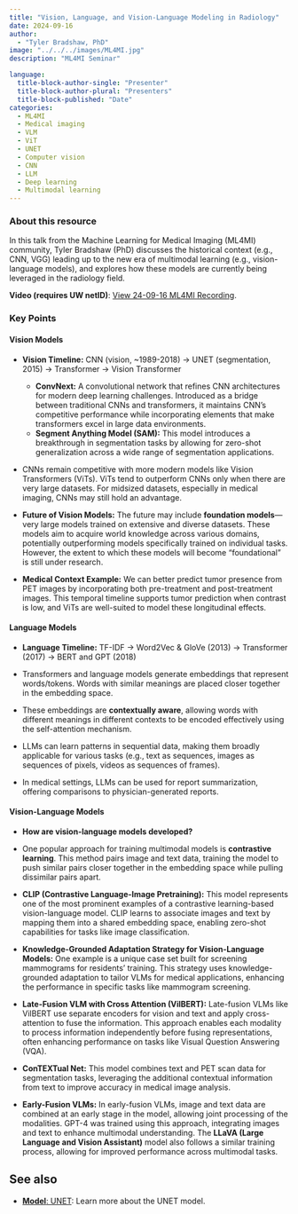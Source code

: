 ```yaml
---
title: "Vision, Language, and Vision-Language Modeling in Radiology"
date: 2024-09-16
author: 
  - "Tyler Bradshaw, PhD"
image: "../../../images/ML4MI.jpg"
description: "ML4MI Seminar"

language: 
  title-block-author-single: "Presenter"
  title-block-author-plural: "Presenters"
  title-block-published: "Date"
categories:
  - ML4MI
  - Medical imaging
  - VLM
  - ViT
  - UNET
  - Computer vision
  - CNN
  - LLM
  - Deep learning
  - Multimodal learning
---
```

### About this resource
In this talk from the Machine Learning for Medical Imaging (ML4MI) community, Tyler Bradshaw (PhD) discusses the historical context (e.g., CNN, VGG) leading up to the new era of multimodal learning (e.g., vision-language models), and explores how these models are currently being leveraged in the radiology field.

**Video (requires UW netID)**: [View 24-09-16 ML4MI Recording](https://mediaspace.wisc.edu/media/Vision%2C+Language%2C+and+Vision-Language+Modeling+in+Radiology+-+Tyler+Bradshaw+-+Sep+2024/1_metec4s2/355339002).

### Key Points

#### Vision Models
- **Vision Timeline:** CNN (vision, ~1989-2018) → UNET (segmentation, 2015) → Transformer → Vision Transformer
  - **ConvNext:** A convolutional network that refines CNN architectures for modern deep learning challenges. Introduced as a bridge between traditional CNNs and transformers, it maintains CNN's competitive performance while incorporating elements that make transformers excel in large data environments.
  - **Segment Anything Model (SAM):** This model introduces a breakthrough in segmentation tasks by allowing for zero-shot generalization across a wide range of segmentation applications.
  
- CNNs remain competitive with more modern models like Vision Transformers (ViTs). ViTs tend to outperform CNNs only when there are very large datasets. For midsized datasets, especially in medical imaging, CNNs may still hold an advantage.
  
- **Future of Vision Models:** The future may include **foundation models**—very large models trained on extensive and diverse datasets. These models aim to acquire world knowledge across various domains, potentially outperforming models specifically trained on individual tasks. However, the extent to which these models will become "foundational" is still under research.
  
- **Medical Context Example:** We can better predict tumor presence from PET images by incorporating both pre-treatment and post-treatment images. This temporal timeline supports tumor prediction when contrast is low, and ViTs are well-suited to model these longitudinal effects.

#### Language Models
- **Language Timeline:** TF-IDF → Word2Vec & GloVe (2013) → Transformer (2017) → BERT and GPT (2018)
  
- Transformers and language models generate embeddings that represent words/tokens. Words with similar meanings are placed closer together in the embedding space.

- These embeddings are **contextually aware**, allowing words with different meanings in different contexts to be encoded effectively using the self-attention mechanism.

- LLMs can learn patterns in sequential data, making them broadly applicable for various tasks (e.g., text as sequences, images as sequences of pixels, videos as sequences of frames).

- In medical settings, LLMs can be used for report summarization, offering comparisons to physician-generated reports.

#### Vision-Language Models
- **How are vision-language models developed?**

- One popular approach for training multimodal models is **contrastive learning**. This method pairs image and text data, training the model to push similar pairs closer together in the embedding space while pulling dissimilar pairs apart. 

- **CLIP (Contrastive Language-Image Pretraining):** This model represents one of the most prominent examples of a contrastive learning-based vision-language model. CLIP learns to associate images and text by mapping them into a shared embedding space, enabling zero-shot capabilities for tasks like image classification.

- **Knowledge-Grounded Adaptation Strategy for Vision-Language Models:** One example is a unique case set built for screening mammograms for residents' training. This strategy uses knowledge-grounded adaptation to tailor VLMs for medical applications, enhancing the performance in specific tasks like mammogram screening.

- **Late-Fusion VLM with Cross Attention (VilBERT):** Late-fusion VLMs like VilBERT use separate encoders for vision and text and apply cross-attention to fuse the information. This approach enables each modality to process information independently before fusing representations, often enhancing performance on tasks like Visual Question Answering (VQA).

- **ConTEXTual Net:** This model combines text and PET scan data for segmentation tasks, leveraging the additional contextual information from text to improve accuracy in medical image analysis.

- **Early-Fusion VLMs:** In early-fusion VLMs, image and text data are combined at an early stage in the model, allowing joint processing of the modalities. GPT-4 was trained using this approach, integrating images and text to enhance multimodal understanding. The **LLaVA (Large Language and Vision Assistant)** model also follows a similar training process, allowing for improved performance across multimodal tasks.


## See also
- [**Model**: UNET](https://uw-madison-datascience.github.io/ML-X-Nexus/Learn/Workshops/Intro-Deeplearning_PyTorch.html): Learn more about the UNET model.
